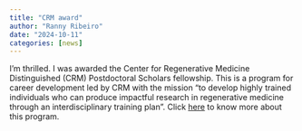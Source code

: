 ```yaml
---
title: "CRM award"
author: "Ranny Ribeiro"
date: "2024-10-11"
categories: [news]
---
```


I'm thrilled. I was awarded the Center for Regenerative Medicine Distinguished (CRM) Postdoctoral Scholars fellowship. This is a program for career development led by CRM with the mission "to develop highly trained individuals who can produce impactful research in regenerative medicine through an interdisciplinary training plan". Click [here](https://regenerativemedicine.wustl.edu/funding-2/crm-affiliates/) to know more about this program.

